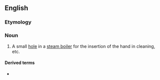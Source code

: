{{also|handhole}}
==English==

===Etymology===
{{compound|en|hand|hole}}

===Noun===
{{en-noun}}

# A small [[hole]] in a [[steam boiler]] for the insertion of the hand in cleaning, etc.

====Derived terms====
* {{l|en|hand-hole plate}} <!--the cover of a hand-hole.-->